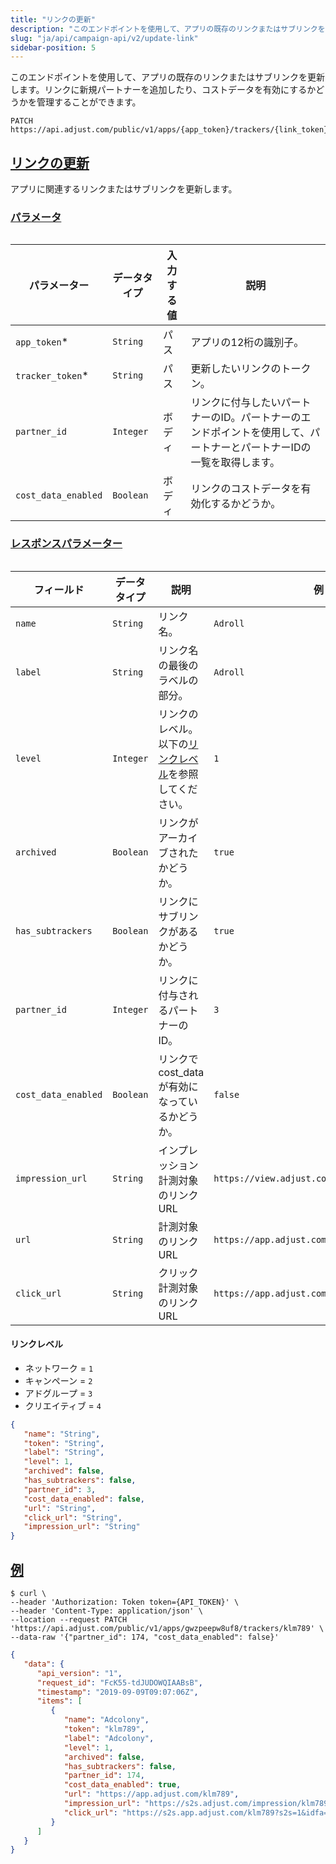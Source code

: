 ```yaml
---
title: "リンクの更新"
description: "このエンドポイントを使用して、アプリの既存のリンクまたはサブリンクを更新します。"
slug: "ja/api/campaign-api/v2/update-link"
sidebar-position: 5
---
```


このエンドポイントを使用して、アプリの既存のリンクまたはサブリンクを更新します。リンクに新規パートナーを追加したり、コストデータを有効にするかどうかを管理することができます。

<CodeBlock title="エンドポイント" highlight="{app_token}/trackers/{link_token}">

```http
PATCH https://api.adjust.com/public/v1/apps/{app_token}/trackers/{link_token}
```

</CodeBlock>

## [リンクの更新](update-link)

アプリに関連するリンクまたはサブリンクを更新します。

### [パラメータ](parameters)

<Table>

| パラメーター        | データタイプ | 入力する値 | 説明                                                                                                                 |
| ------------------- | ------------ | ---------- | -------------------------------------------------------------------------------------------------------------------- |
| `app_token`\*       | `String`     | パス       | アプリの12桁の識別子。                                                                                               |
| `tracker_token`\*   | `String`     | パス       | 更新したいリンクのトークン。                                                                                         |
| `partner_id`        | `Integer`    | ボディ     | リンクに付与したいパートナーのID。パートナーのエンドポイントを使用して、パートナーとパートナーIDの一覧を取得します。 |
| `cost_data_enabled` | `Boolean`    | ボディ     | リンクのコストデータを有効化するかどうか。                                                                           |

</Table>

### [レスポンスパラメーター](response-parameters)

<Table search>

| フィールド          | データタイプ | 説明                                                                   | 例                                          |
| ------------------- | ------------ | ---------------------------------------------------------------------- | ------------------------------------------- |
| `name`              | `String`     | リンク名。                                                             | `Adroll`                                    |
| `label`             | `String`     | リンク名の最後のラベルの部分。                                         | `Adroll`                                    |
| `level`             | `Integer`    | リンクのレベル。以下の[リンクレベル](#link-levels)を参照してください。 | `1`                                         |
| `archived`          | `Boolean`    | リンクがアーカイブされたかどうか。                                     | `true`                                      |
| `has_subtrackers`   | `Boolean`    | リンクにサブリンクがあるかどうか。                                     | `true`                                      |
| `partner_id`        | `Integer`    | リンクに付与されるパートナーのID。                                     | `3`                                         |
| `cost_data_enabled` | `Boolean`    | リンクでcost_dataが有効になっているかどうか。                          | `false`                                     |
| `impression_url`    | `String`     | インプレッション計測対象のリンクURL                                    | `https://view.adjust.com/impression/abc123` |
| `url`               | `String`     | 計測対象のリンクURL                                                    | `https://app.adjust.com/abc123`             |
| `click_url`         | `String`     | クリック計測対象のリンクURL                                            | `https://app.adjust.com/abc123`             |

</Table>

#### リンクレベル

-  ネットワーク = `1`
-  キャンペーン = `2`
-  アドグループ = `3`
-  クリエイティブ = `4`

<CodeBlock title="レスポンスの形式">

```json
{
   "name": "String",
   "token": "String",
   "label": "String",
   "level": 1,
   "archived": false,
   "has_subtrackers": false,
   "partner_id": 3,
   "cost_data_enabled": false,
   "url": "String",
   "click_url": "String",
   "impression_url": "String"
}
```

</CodeBlock>

## [例](example)

<CodeBlock title="cURL" highlight="gwzpeepw8uf8, klm789">

```console
$ curl \
--header 'Authorization: Token token={API_TOKEN}' \
--header 'Content-Type: application/json' \
--location --request PATCH 'https://api.adjust.com/public/v1/apps/gwzpeepw8uf8/trackers/klm789' \
--data-raw '{"partner_id": 174, "cost_data_enabled": false}'
```

</CodeBlock>
<CodeBlock title="成功レスポンス">

```json
{
   "data": {
      "api_version": "1",
      "request_id": "FcK55-tdJUDOWQIAABsB",
      "timestamp": "2019-09-09T09:07:06Z",
      "items": [
         {
            "name": "Adcolony",
            "token": "klm789",
            "label": "Adcolony",
            "level": 1,
            "archived": false,
            "has_subtrackers": false,
            "partner_id": 174,
            "cost_data_enabled": true,
            "url": "https://app.adjust.com/klm789",
            "impression_url": "https://s2s.adjust.com/impression/klm789?s2s=1&idfa=[IDFA]&gps_adid=[GOOGLE_AD_ID]&ip_address=  [IP_ADDRESS]&adcolony_click_id=[CLICK_ID]&android_id_upper_sha1=[SHA1_ANDROID_ID]&cost_id=[CLICK_ID]&cost_type=[BID_TYPE]&cost_amount=[BID]&cost_currency=USD",
            "click_url": "https://s2s.app.adjust.com/klm789?s2s=1&idfa=[IDFA]&gps_adid=[GOOGLE_AD_ID]&ip_address=[IP_ADDRESS]&adcolony_click_id=[CLICK_ID]&android_id_upper_sha1=[SHA1_ANDROID_ID]&cost_id=[CLICK_ID]&cost_type=[BID_TYPE]&cost_amount=[BID]&cost_currency=USD"
         }
      ]
   }
}
```

</CodeBlock>
